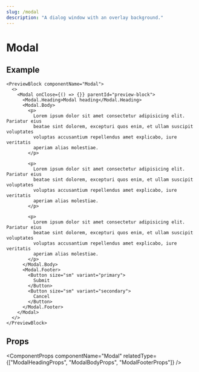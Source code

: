 ```yaml
---
slug: /modal
description: "A dialog window with an overlay background."
---
```


# Modal

<ComponentDescription componentName="Modal" />

## Example

```tsx live
<PreviewBlock componentName="Modal">
  <>
    <Modal onClose={() => {}} parentId="preview-block">
      <Modal.Heading>Modal heading</Modal.Heading>
      <Modal.Body>
        <p>
          Lorem ipsum dolor sit amet consectetur adipisicing elit. Pariatur eius
          beatae sint dolorem, excepturi quos enim, et ullam suscipit voluptates
          voluptas accusantium repellendus amet explicabo, iure veritatis
          aperiam alias molestiae.
        </p>

        <p>
          Lorem ipsum dolor sit amet consectetur adipisicing elit. Pariatur eius
          beatae sint dolorem, excepturi quos enim, et ullam suscipit voluptates
          voluptas accusantium repellendus amet explicabo, iure veritatis
          aperiam alias molestiae.
        </p>

        <p>
          Lorem ipsum dolor sit amet consectetur adipisicing elit. Pariatur eius
          beatae sint dolorem, excepturi quos enim, et ullam suscipit voluptates
          voluptas accusantium repellendus amet explicabo, iure veritatis
          aperiam alias molestiae.
        </p>
      </Modal.Body>
      <Modal.Footer>
        <Button size="sm" variant="primary">
          Submit
        </Button>
        <Button size="sm" variant="secondary">
          Cancel
        </Button>
      </Modal.Footer>
    </Modal>
  </>
</PreviewBlock>
```

## Props

<ComponentProps
  componentName="Modal"
  relatedType={["ModalHeadingProps", "ModalBodyProps", "ModalFooterProps"]}
/>
